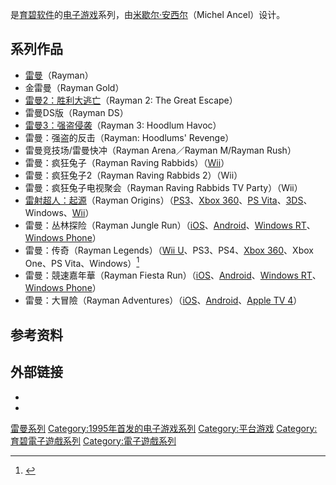 {{noteTA
| G1=Games
|1=zh-hans:胜利大逃亡; zh-tw:大逃亡
|2=zh-hans:强盗侵袭; zh-tw:強盜大浩劫
}}
{{Infobox VG series
| title = 雷曼系列
| english = Rayman
| developer = [[Ubisoft|Ubisoft]]<br />[[Digital_Eclipse|Digital Eclipse]]<br />Aqua Pacific<br />[[Gameloft|Gameloft]]<br />[[Backbone_Entertainment|Backbone Entertainment]]
| publisher = Ubisoft<br />Gameloft<br />[[Feral_Interactive|Feral Interactive]]
| platform of origin = [[雅達利Jaguar|雅達利Jaguar]]
| first release version = [[雷曼_(游戏)|雷曼]]
| first release date = 1995年9月1日
| latest release version = [[雷曼_大冒險|雷曼 大冒險]]
| latest release date = 2015年12月3日
| spinoffs = [[疯狂兔子系列|疯狂兔子]]
| genre = [[平台游戏|平台]]
| website = http://raymanzone.ubi.com/
| creator = [[米歇尔·安西尔|米歇尔·安西尔]]
}}

{{vgsname|雷曼|en=Rayman|cn=雷曼|tw=雷射超人}}是[[育碧软件|育碧软件]]的[[电子游戏|电子游戏]]系列，由[[米歇尔·安西尔|米歇尔·安西尔]]（Michel Ancel）设计。

== 系列作品 ==

* [[雷曼_(游戏)|雷曼]]（Rayman）
* 金雷曼（Rayman Gold）
* [[雷曼2：胜利大逃亡|雷曼2：胜利大逃亡]]（Rayman 2: The Great Escape）
* 雷曼DS版（Rayman DS）
* [[雷曼3：强盗侵袭|雷曼3：强盗侵袭]]（Rayman 3: Hoodlum Havoc）
* 雷曼：强盗的反击（Rayman: Hoodlums' Revenge）
* 雷曼竞技场/雷曼快冲（Rayman Arena／Rayman M/Rayman Rush）
* 雷曼：疯狂兔子（Rayman Raving Rabbids）（[[Wii|Wii]]）
* 雷曼：疯狂兔子2（Rayman Raving Rabbids 2）（Wii）
* 雷曼：疯狂兔子电视聚会（Rayman Raving Rabbids TV Party）（Wii）
* [[雷射超人：起源|雷射超人：起源]]（Rayman Origins）（[[PS3|PS3]]、[[Xbox_360|Xbox 360]]、[[PS_Vita|PS Vita]]、[[3DS|3DS]]、Windows、[[Wii|Wii]]）
* 雷曼：丛林探险（Rayman Jungle Run）（[[iOS|iOS]]、[[Android|Android]]、[[Windows_RT|Windows RT]]、[[Windows_Phone|Windows Phone]]）
* 雷曼：传奇（Rayman Legends）（[[Wii_U|Wii U]]、PS3、PS4、[[Xbox_360|Xbox 360]]、Xbox One、PS Vita、Windows）<ref>{{Cite_web | url = http://store.steampowered.com/app/242550/?snr=1_7_7_230_150_4 | title = Steam 上的 Rayman® Legends | publisher = Steam | language = zh-Hans, en | accessdate = 2016-10-19 | archive-date = 2016-10-27 | archive-url = https://web.archive.org/web/20161027003034/http://store.steampowered.com/app/242550/?snr=1_7_7_230_150_4 | dead-url = no }}</ref>
* 雷曼：競速嘉年華（Rayman Fiesta Run）（[[iOS|iOS]]、[[Android|Android]]、[[Windows_RT|Windows RT]]、[[Windows_Phone|Windows Phone]]）
* 雷曼：大冒險（Rayman Adventures）（[[iOS|iOS]]、[[Android|Android]]、[[Apple_TV_4|Apple TV 4]]）

== 参考资料 ==
{{reflist}}

== 外部链接 ==

* {{Facebook|rayman}}
* {{Twitter|RaymanGame}}

{{雷曼系列}}
{{Ubisoft}}

{{DEFAULTSORT:Rayman}}
[[Category:雷曼系列|]]
[[Category:1995年首发的电子游戏系列|Category:1995年首发的电子游戏系列]]
[[Category:平台游戏|Category:平台游戏]]
[[Category:育碧電子遊戲系列|Category:育碧電子遊戲系列]]
[[Category:電子遊戲系列|Category:電子遊戲系列]]

{{Ubisoft-stub}}
{{platform-videogame-stub}}